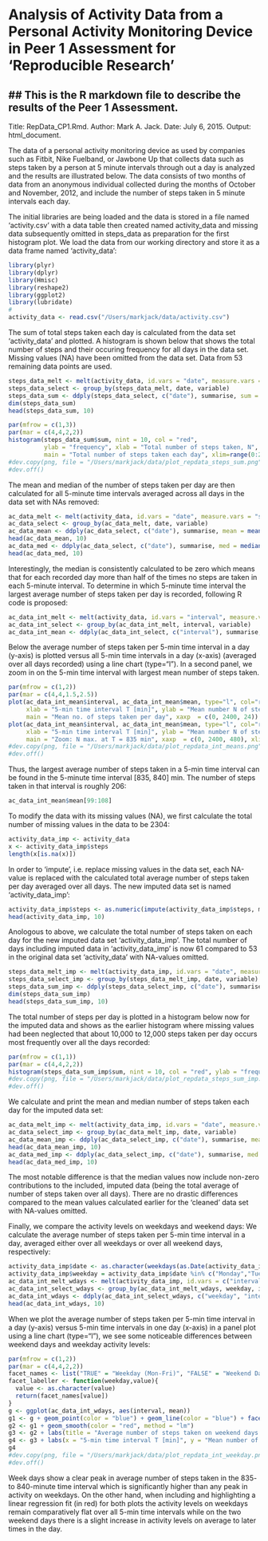 
# Analysis of Activity Data from a Personal Activity Monitoring Device in Peer 1 Assessment for 'Reproducible Research'

## This is the R markdown file to describe the results of the Peer 1 Assessment.
---
Title: RepData_CP1.Rmd.
Author: Mark A. Jack.
Date: July 6, 2015.
Output: html_document.

The data of a personal activity monitoring device as used by companies such as Fitbit, Nike Fuelband, or Jawbone Up that collects data such as steps taken by a person at 5 minute intervals through out a day is analyzed and the results are illustrated below. The data consists of two months of data from an anonymous individual collected during the months of October and November, 2012, and include the number of steps taken in 5 minute intervals each day.

The initial libraries are being loaded and the data is stored in a file named 'activity.csv' with a data table then created named activity_data and missing data subsequently omitted in steps_data as preparation for the first histogram plot. We load the data from our working directory and store it as a data frame named 'activity_data':

```r
library(plyr)
library(dplyr)
library(Hmisc)
library(reshape2)
library(ggplot2)
library(lubridate)
#
activity_data <- read.csv("/Users/markjack/data/activity.csv")
```

The sum of total steps taken each day is calculated from the data set 'activity_data' and plotted. A histogram is shown below that shows the total number of steps and their occuring frequency for all days in the data set. Missing values (NA) have been omitted from the data set. Data from 53 remaining data points are used.
```r
steps_data_melt <- melt(activity_data, id.vars = "date", measure.vars = "steps", na.rm = TRUE)
steps_data_select <- group_by(steps_data_melt, date, variable)                       
steps_data_sum <- ddply(steps_data_select, c("date"), summarise, sum = sum(value, na.rm = TRUE))
dim(steps_data_sum)
head(steps_data_sum, 10)
```

```r
par(mfrow = c(1,3))
par(mar = c(4,4,2,2))
histogram(steps_data_sum$sum, nint = 10, col = "red", 
          ylab = "frequency", xlab = "Total number of steps taken, N", 
          main = "Total number of steps taken each day", xlim=range(0:22000))
#dev.copy(png, file = "/Users/markjack/data/plot_repdata_steps_sum.png")
#dev.off()
```

The mean and median of the number of steps taken per day are then calculated for all 5-minute time intervals averaged across all days in the data set with NAs removed:
```r
ac_data_melt <- melt(activity_data, id.vars = "date", measure.vars = "steps", na.rm = TRUE)
ac_data_select <- group_by(ac_data_melt, date, variable)                       
ac_data_mean <- ddply(ac_data_select, c("date"), summarise, mean = mean(value, na.rm = TRUE))
head(ac_data_mean, 10)
ac_data_med <- ddply(ac_data_select, c("date"), summarise, med = median(value, na.rm = TRUE))
head(ac_data_med, 10)
```

Interestingly, the median is consistently calculated to be zero which means that for each recorded day more than half of the times no steps are taken in each 5-minute interval. To determine in which 5-minute time interval the largest average number of steps taken per day is recorded, following R code is proposed:
```r
ac_data_int_melt <- melt(activity_data, id.vars = "interval", measure.vars = "steps", na.rm = TRUE)
ac_data_int_select <- group_by(ac_data_int_melt, interval, variable)                         
ac_data_int_mean <- ddply(ac_data_int_select, c("interval"), summarise, mean = mean(value, na.rm = TRUE))
```

Below the average number of steps taken per 5-min time interval in a day (y-axis) is plotted versus all 5-min time intervals in a day (x-axis) (averaged over all days recorded) using a line chart (type="l"). In a second panel, we zoom in on the 5-min time interval with largest mean number of steps taken.

```r
par(mfrow = c(1,2))
par(mar = c(4,4,1.5,2.5))
plot(ac_data_int_mean$interval, ac_data_int_mean$mean, type="l", col="red", cex.lab=0.8, lwd=2, 
     xlab = "5-min time interval T [min]", ylab = "Mean number N of steps taken per day", 
     main = "Mean no. of steps taken per day", xaxp  = c(0, 2400, 24))
plot(ac_data_int_mean$interval, ac_data_int_mean$mean, type="l", col="red", cex.lab=0.8, lwd=2, 
     xlab = "5-min time interval T [min]", ylab = "Mean number N of steps taken per day", 
     main = "Zoom: N max. at T = 835 min", xaxp  = c(0, 2400, 480), xlim = c(800,900))
#dev.copy(png, file = "/Users/markjack/data/plot_repdata_int_means.png")
#dev.off()
```

Thus, the largest average number of steps taken in a 5-min time interval can be found in the 5-minute time interval [835, 840] min. The number of steps taken in that interval is roughly 206:
```r
ac_data_int_mean$mean[99:108]
```

To modify the data with its missing values (NA), we first calculate the total number of missing values in the data to be 2304:
```r
activity_data_imp <- activity_data
x <- activity_data_imp$steps
length(x[is.na(x)])
```

In order to 'impute', i.e. replace missing values in the data set, each NA-value is replaced with the calculated total average number of steps taken per day averaged over all days. The new imputed data set is named 'activity_data_imp':
```r
activity_data_imp$steps <- as.numeric(impute(activity_data_imp$steps, mean))
head(activity_data_imp, 10)
```

Anologous to above, we calculate the total number of steps taken on each day for the new imputed data set 'activity_data_imp'. The total number of days including imputed data in 'activity_data_imp' is now 61 compared to 53 in the original data set 'activity_data' with NA-values omitted.
```r
steps_data_melt_imp <- melt(activity_data_imp, id.vars = "date", measure.vars = "steps", na.rm = TRUE)
steps_data_select_imp <- group_by(steps_data_melt_imp, date, variable)                       
steps_data_sum_imp <- ddply(steps_data_select_imp, c("date"), summarise, sum = sum(value, na.rm = TRUE))
dim(steps_data_sum_imp)
head(steps_data_sum_imp, 10)
```

The total number of steps per day is plotted in a histogram below now for the imputed data and shows as the earlier histogram where missing values had been neglected that about 10,000 to 12,000 steps taken per day occurs most frequently over all the days recorded:
```r
par(mfrow = c(1,1))
par(mar = c(4,4,2,2))
histogram(steps_data_sum_imp$sum, nint = 10, col = "red", ylab = "frequency", xlab = "Total number of steps taken, N", main = "Total number of steps taken each day", xlim=range(0:22000))
#dev.copy(png, file = "/Users/markjack/data/plot_repdata_steps_sum_imp.png")
#dev.off()
```

We calculate and print the mean and median number of steps taken each day for the imputed data set: 
```r
ac_data_melt_imp <- melt(activity_data_imp, id.vars = "date", measure.vars = "steps", na.rm = TRUE)
ac_data_select_imp <- group_by(ac_data_melt_imp, date, variable)                       
ac_data_mean_imp <- ddply(ac_data_select_imp, c("date"), summarise, mean = mean(value, na.rm = TRUE))
head(ac_data_mean_imp, 10)
ac_data_med_imp <- ddply(ac_data_select_imp, c("date"), summarise, med = median(value, na.rm = TRUE))
head(ac_data_med_imp, 10)
```
The most notable difference is that the median values now include non-zero contributions to the included, imputed data (being the total average of number of steps taken over all days). There are no drastic differences compared to the mean values calculated earlier for the 'cleaned' data set with NA-values omitted.

Finally, we compare the activity levels on weekdays and weekend days: We calculate the average number of steps taken per 5-min time interval in a day, averaged either over all weekdays or over all weekend days, respectively:
```r
activity_data_imp$date <- as.character(weekdays(as.Date(activity_data_imp$date)))
activity_data_imp$weekday = activity_data_imp$date %in% c("Monday","Tuesday","Wednesday","Thursday","Friday")
ac_data_int_melt_wdays <- melt(activity_data_imp, id.vars = c("interval", "weekday"), measure.vars = "steps", na.rm = TRUE)
ac_data_int_select_wdays <- group_by(ac_data_int_melt_wdays, weekday, interval, variable)   
ac_data_int_wdays <- ddply(ac_data_int_select_wdays, c("weekday", "interval"), summarise, mean = mean(value, na.rm = TRUE))
head(ac_data_int_wdays, 10)
```

When we plot the average number of steps taken per 5-min time interval in a day (y-axis) versus 5-min time intervals in one day (x-axis) in a panel plot using a line chart (type="l"), we see some noticeable differences between weekend days and weekday activity levels:
```r
par(mfrow = c(1,2))
par(mar = c(4,4,2,2))
facet_names <- list("TRUE" = "Weekday (Mon-Fri)", "FALSE" = "Weekend Day (Sat, Sun)")
facet_labeller <- function(weekday,value){
  value <- as.character(value)
  return(facet_names[value])
}
g <- ggplot(ac_data_int_wdays, aes(interval, mean))
g1 <- g + geom_point(color = "blue") + geom_line(color = "blue") + facet_grid(. ~ weekday, labeller = facet_labeller) 
g2 <- g1 + geom_smooth(color = "red", method = "lm") 
g3 <- g2 + labs(title = "Average number of steps taken on weekend days and weekdays") 
g4 <- g3 + labs(x = "5-min time interval T [min]", y = "Mean number of steps N per 5-min interval")
g4
#dev.copy(png, file = "/Users/markjack/data/plot_repdata_int_weekday.png")
#dev.off()
```

Week days show a clear peak in average number of steps taken in the 835- to 840-minute time interval which is significantly higher than any peak in activity on weekdays. On the other hand, when including and highlighting a linear regression fit (in red) for both plots the activity levels on weekdays remain comparatively flat over all 5-min time intervals while on the two weekend days there is a slight increase in activity levels on average to later times in the day.  
